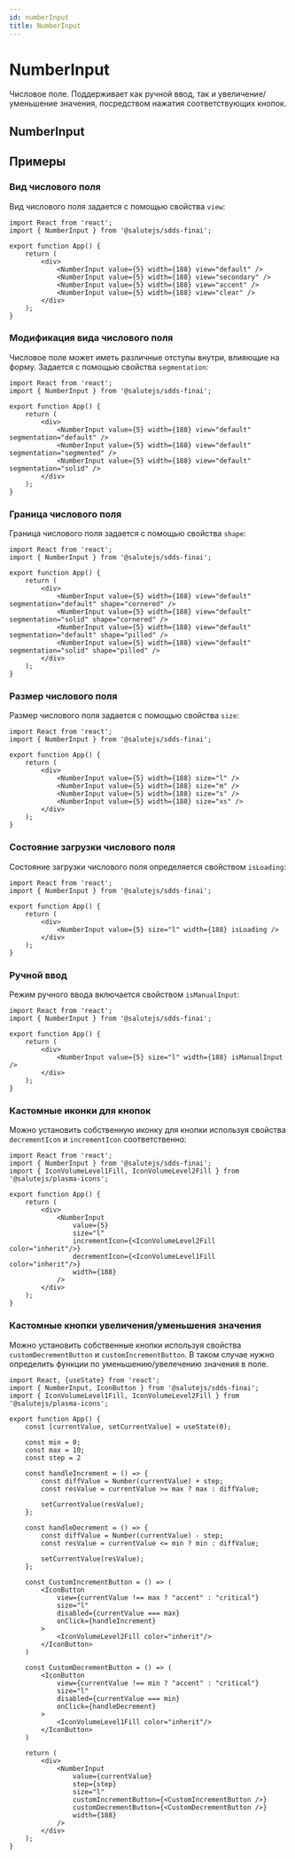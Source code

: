 ```yaml
---
id: numberInput
title: NumberInput
---
```



# NumberInput
Числовое поле. Поддерживает как ручной ввод, так и увеличение/уменьшение значения,
посредством нажатия соответствующих кнопок.

## NumberInput
<Description name="NumberInput" />
<PropsTable name="NumberInput" />

## Примеры

### Вид числового поля
Вид числового поля задается с помощью свойства `view`:

```tsx live
import React from 'react';
import { NumberInput } from '@salutejs/sdds-finai';

export function App() {
    return (
        <div>
            <NumberInput value={5} width={188} view="default" />
            <NumberInput value={5} width={188} view="secondary" />
            <NumberInput value={5} width={188} view="accent" />
            <NumberInput value={5} width={188} view="clear" />
        </div>
    );
}
```

### Модификация вида числового поля
Числовое поле может иметь различные отступы внутри, влияющие на форму. Задается с помощью свойства `segmentation`:

```tsx live
import React from 'react';
import { NumberInput } from '@salutejs/sdds-finai';

export function App() {
    return (
        <div>
            <NumberInput value={5} width={188} view="default" segmentation="default" />
            <NumberInput value={5} width={188} view="default" segmentation="segmented" />
            <NumberInput value={5} width={188} view="default" segmentation="solid" />
        </div>
    );
}
```

### Граница числового поля
Граница числового поля задается с помощью свойства `shape`:

```tsx live
import React from 'react';
import { NumberInput } from '@salutejs/sdds-finai';

export function App() {
    return (
        <div>
            <NumberInput value={5} width={188} view="default" segmentation="default" shape="cornered" />
            <NumberInput value={5} width={188} view="default" segmentation="solid" shape="cornered" />
            <NumberInput value={5} width={188} view="default" segmentation="default" shape="pilled" />
            <NumberInput value={5} width={188} view="default" segmentation="solid" shape="pilled" />
        </div>
    );
}
```

### Размер числового поля
Размер числового поля задается с помощью свойства `size`:

```tsx live
import React from 'react';
import { NumberInput } from '@salutejs/sdds-finai';

export function App() {
    return (
        <div>
            <NumberInput value={5} width={188} size="l" />
            <NumberInput value={5} width={188} size="m" />
            <NumberInput value={5} width={188} size="s" />
            <NumberInput value={5} width={188} size="xs" />
        </div>
    );
}
```

### Состояние загрузки числового поля
Состояние загрузки числового поля определяется свойством `isLoading`:

```tsx live
import React from 'react';
import { NumberInput } from '@salutejs/sdds-finai';

export function App() {
    return (
        <div>
            <NumberInput value={5} size="l" width={188} isLoading />
        </div>
    );
}
```

### Ручной ввод
Режим ручного ввода включается свойством `isManualInput`:

```tsx live
import React from 'react';
import { NumberInput } from '@salutejs/sdds-finai';

export function App() {
    return (
        <div>
            <NumberInput value={5} size="l" width={188} isManualInput />
        </div>
    );
}
```

### Кастомные иконки для кнопок
Можно установить собственную иконку для кнопки используя
свойства `decrementIcon` и `incrementIcon` соответственно:

```tsx live
import React from 'react';
import { NumberInput } from '@salutejs/sdds-finai';
import { IconVolumeLevel1Fill, IconVolumeLevel2Fill } from '@salutejs/plasma-icons';

export function App() {
    return (
        <div>
            <NumberInput
                value={5}
                size="l"
                incrementIcon={<IconVolumeLevel2Fill color="inherit"/>}
                decrementIcon={<IconVolumeLevel1Fill color="inherit"/>}
                width={188}
            />
        </div>
    );
}
```

### Кастомные кнопки увеличения/уменьшения значения
Можно установить собственные кнопки используя свойства `customDecrementButton` и `customIncrementButton`.
В таком случае нужно определить функции по уменьшению/увелечению значения в поле.

```tsx live
import React, {useState} from 'react';
import { NumberInput, IconButton } from '@salutejs/sdds-finai';
import { IconVolumeLevel1Fill, IconVolumeLevel2Fill } from '@salutejs/plasma-icons';

export function App() {
    const [currentValue, setCurrentValue] = useState(0);

    const min = 0;
    const max = 10;
    const step = 2

    const handleIncrement = () => {
        const diffValue = Number(currentValue) + step;
        const resValue = currentValue >= max ? max : diffValue;

        setCurrentValue(resValue);
    };

    const handleDecrement = () => {
        const diffValue = Number(currentValue) - step;
        const resValue = currentValue <= min ? min : diffValue;

        setCurrentValue(resValue);
    };

    const CustomIncrementButton = () => (
        <IconButton
            view={currentValue !== max ? "accent" : "critical"}
            size="l"
            disabled={currentValue === max}
            onClick={handleIncrement}
        >
            <IconVolumeLevel2Fill color="inherit"/>
        </IconButton>
    )

    const CustomDecrementButton = () => (
        <IconButton
            view={currentValue !== min ? "accent" : "critical"}
            size="l"
            disabled={currentValue === min}
            onClick={handleDecrement}
        >
            <IconVolumeLevel1Fill color="inherit"/>
        </IconButton>
    )

    return (
        <div>
            <NumberInput
                value={currentValue}
                step={step}
                size="l"
                customIncrementButton={<CustomIncrementButton />}
                customDecrementButton={<CustomDecrementButton />}
                width={188}
            />
        </div>
    );
}
```
